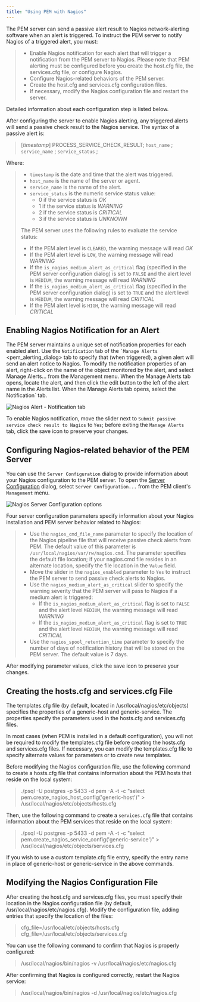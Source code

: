 ```yaml
---
title: "Using PEM with Nagios"
---
```


<div id="using_pem_with_nagios" class="registered_link"></div>

The PEM server can send a passive alert result to Nagios network-alerting software when an alert is triggered. To instruct the PEM server to notify Nagios of a triggered alert, you must:

> -   Enable Nagios notification for each alert that will trigger a notification from the PEM server to Nagios. Please note that PEM alerting must be configured before you create the host.cfg file, the services.cfg file, or configure Nagios.
> -   Configure Nagios-related behaviors of the PEM server.
> -   Create the host.cfg and services.cfg configuration files.
> -   If necessary, modify the Nagios configuration file and restart the server.

Detailed information about each configuration step is listed below.

After configuring the server to enable Nagios alerting, any triggered alerts will send a passive check result to the Nagios service. The syntax of a passive alert is:

> \[*timestamp*] PROCESS_SERVICE_CHECK_RESULT; `host_name` ; `service_name` ; `service_status` ;

Where:

> -   `timestamp` is the date and time that the alert was triggered.
> -   `host_name` is the name of the server or agent.
> -   `service_name` is the name of the alert.
> -   `service_status` is the numeric service status value:
>     -   0 if the service status is *OK*
>     -   1 if the service status is *WARNING*
>     -   2 if the service status is *CRITICAL*
>     -   3 if the service status is *UNKNOWN*
>
> The PEM server uses the following rules to evaluate the service status:
>
> -   If the PEM alert level is `CLEARED`, the warning message will read *OK*
> -   If the PEM alert level is `LOW`, the warning message will read *WARNING*
> -   If the `is_nagios_medium_alert_as_critical` flag (specified in the PEM server configuration dialog) is set to `FALSE` and the alert level is `MEDIUM`, the warning message will read *WARNING*
> -   If the `is_nagios_medium_alert_as_critical` flag (specified in the PEM server configuration dialog) is set to `TRUE` and the alert level is `MEDIUM`, the warning message will read *CRITICAL*
> -   If the PEM alert level is `HIGH`, the warning message will read *CRITICAL*

## Enabling Nagios Notification for an Alert

The PEM server maintains a unique set of notification properties for each enabled alert. Use the `Notification` tab of the `` `Manage Alerts `` &lt;pem_alerting_dialog><span class="title-ref"> tab to specify that (when triggered), a given alert will send an alert notice to Nagios. To modify the notification properties of an alert, right-click on the name of the object monitored by the alert, and select </span><span class="title-ref">Manage Alerts...</span><span class="title-ref"> from the </span><span class="title-ref">Management</span><span class="title-ref"> menu. When the </span><span class="title-ref">Manage Alerts</span><span class="title-ref"> tab opens, locate the alert, and then click the edit button to the left of the alert name in the </span><span class="title-ref">Alerts</span><span class="title-ref"> list. When the </span><span class="title-ref">Manage Alerts</span><span class="title-ref"> tab opens, select the </span><span class="title-ref">Notification</span>\` tab.

![Nagios Alert - Notification tab](../../images/nagios_alert_notification.png)

To enable Nagios notification, move the slider next to `Submit passive service check result to Nagios` to `Yes`; before exiting the `Manage Alerts` tab, click the save icon to preserve your changes.

## Configuring Nagios-related behavior of the PEM Server

You can use the `Server Configuration` dialog to provide information about your Nagios configuration to the PEM server. To open the [Server Configuration](../02_pem_server_config/#pem_server_config) dialog, select `Server Configuration...` from the PEM client's `Management` menu.

![Nagios Server Configuration options](../../images/nagios_server_configuration.png)

Four server configuration parameters specify information about your Nagios installation and PEM server behavior related to Nagios:

> -   Use the `nagios_cmd_file_name` parameter to specify the location of the Nagios pipeline file that will receive passive check alerts from PEM. The default value of this parameter is `/usr/local/nagios/var/rw/nagios.cmd`. The parameter specifies the default file location; if your nagios.cmd file resides in an alternate location, specify the file location in the `Value` field.
> -   Move the slider in the `nagios_enabled` parameter to `Yes` to instruct the PEM server to send passive check alerts to Nagios.
> -   Use the `nagios_medium_alert_as_critical` slider to specify the warning severity that the PEM server will pass to Nagios if a medium alert is triggered:
>     -   If the `is_nagios_medium_alert_as_critical` flag is set to `FALSE` and the alert level `MEDIUM`, the warning message will read *WARNING*
>     -   If the `is_nagios_medium_alert_as_critical` flag is set to `TRUE` and the alert level `MEDIUM`, the warning message will read *CRITICAL*
> -   Use the `nagios_spool_retention_time` parameter to specify the number of days of notification history that will be stored on the PEM server. The default value is 7 days.

After modifying parameter values, click the save icon to preserve your changes.

## Creating the hosts.cfg and services.cfg File

The templates.cfg file (by default, located in /usr/local/nagios/etc/objects) specifies the properties of a generic-host and generic-service. The properties specify the parameters used in the hosts.cfg and services.cfg files.

In most cases (when PEM is installed in a default configuration), you will not be required to modify the templates.cfg file before creating the hosts.cfg and services.cfg files. If necessary, you can modify the templates.cfg file to specify alternate values for parameters or to create new templates.

Before modifying the Nagios configuration file, use the following command to create a hosts.cfg file that contains information about the PEM hosts that reside on the local system:

> ./psql -U postgres -p 5433 -d pem -A -t -c "select pem.create_nagios_host_config('generic-host')" > /usr/local/nagios/etc/objects/hosts.cfg

Then, use the following command to create a `services.cfg` file that contains information about the PEM services that reside on the local system:

> ./psql -U postgres -p 5433 -d pem -A -t -c "select pem.create_nagios_service_config('generic-service')" > /usr/local/nagios/etc/objects/services.cfg

If you wish to use a custom template.cfg file entry, specify the entry name in place of generic-host or generic-service in the above commands.

## Modifying the Nagios Configuration File

After creating the host.cfg and services.cfg files, you must specify their location in the Nagios configuration file (by default, /usr/local/nagios/etc/nagios.cfg). Modify the configuration file, adding entries that specify the location of the files:

> cfg_file=/usr/local/etc/objects/hosts.cfg cfg_file=/usr/local/etc/objects/services.cfg

You can use the following command to confirm that Nagios is properly configured:

> /usr/local/nagios/bin/nagios -v /usr/local/nagios/etc/nagios.cfg

After confirming that Nagios is configured correctly, restart the Nagios service:

> /usr/local/nagios/bin/nagios -d /usr/local/nagios/etc/nagios.cfg
